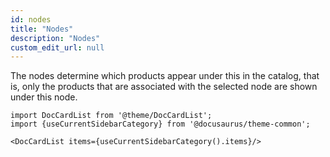 ```yaml
---
id: nodes
title: "Nodes"
description: "Nodes"
custom_edit_url: null
---
```




The nodes determine which products appear under this in the catalog, that is, only the products that are associated with the selected node are shown under this node.




```mdx-code-block
import DocCardList from '@theme/DocCardList';
import {useCurrentSidebarCategory} from '@docusaurus/theme-common';

<DocCardList items={useCurrentSidebarCategory().items}/>
```
      